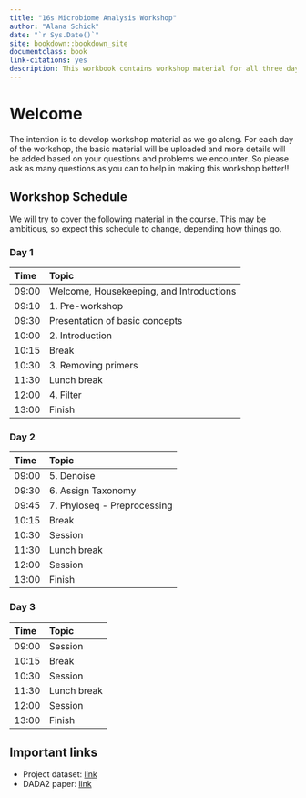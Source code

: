 ```yaml
---
title: "16s Microbiome Analysis Workshop"
author: "Alana Schick"
date: "`r Sys.Date()`"
site: bookdown::bookdown_site
documentclass: book
link-citations: yes
description: This workbook contains workshop material for all three days.
---
```


# Welcome {-}

The intention is to develop workshop material as we go along. For each day of the workshop, the basic material will be uploaded and more details will be added based on your questions and problems we encounter. So please ask as many questions as you can to help in making this workshop better!!

## Workshop Schedule {-}

We will try to cover the following material in the course. This may be ambitious, so expect this schedule to change, depending how things go.

### Day 1 {-}

Time | Topic                               
:-------| :----------------------------------
09:00  | Welcome, Housekeeping, and Introductions
09:10  | 1. Pre-workshop
09:30  | Presentation of basic concepts
10:00  | 2. Introduction
10:15  | Break
10:30  | 3. Removing primers
11:30  | Lunch break
12:00  | 4. Filter
13:00  | Finish

### Day 2 {-}

Time | Topic                                         
:-------| :----------------------------------
09:00  | 5. Denoise
09:30  | 6. Assign Taxonomy
09:45  | 7. Phyloseq - Preprocessing
10:15  | Break
10:30  | Session
11:30  | Lunch break
12:00  | Session
13:00  | Finish

### Day 3 {-}

Time | Topic                                         
:-------| :----------------------------------
09:00  | Session
10:15  | Break
10:30  | Session
11:30  | Lunch break
12:00  | Session
13:00  | Finish


## Important links {-}

- Project dataset: [link](https://www.dropbox.com/s/glw1aig4jsyxuem/raw_data.zip?dl=0)
- DADA2 paper: [link](https://www.nature.com/articles/nmeth.3869#methods)

